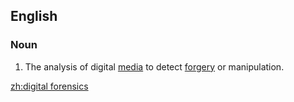 ==English==

===Noun===
{{en-noun|sg=[[digital]] [[forensics]]|-}}

# {{context|forensics}} The analysis of digital [[medium|media]] to detect [[forgery]] or manipulation.

[[zh:digital forensics]]